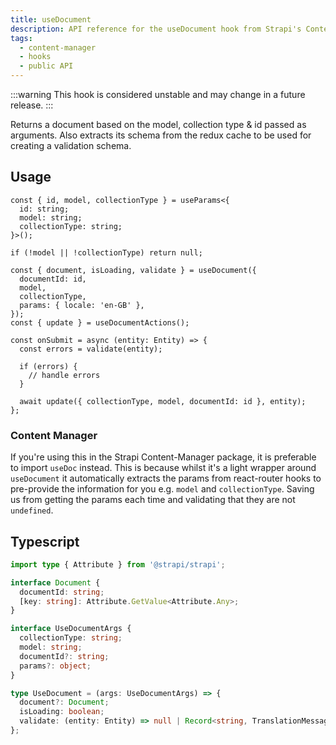 ```yaml
---
title: useDocument
description: API reference for the useDocument hook from Strapi's Content Manager
tags:
  - content-manager
  - hooks
  - public API
---
```


:::warning
This hook is considered unstable and may change in a future release.
:::

Returns a document based on the model, collection type & id passed as arguments. Also extracts its schema from the redux cache to be used for creating a validation schema.

## Usage

```tsx
const { id, model, collectionType } = useParams<{
  id: string;
  model: string;
  collectionType: string;
}>();

if (!model || !collectionType) return null;

const { document, isLoading, validate } = useDocument({
  documentId: id,
  model,
  collectionType,
  params: { locale: 'en-GB' },
});
const { update } = useDocumentActions();

const onSubmit = async (entity: Entity) => {
  const errors = validate(entity);

  if (errors) {
    // handle errors
  }

  await update({ collectionType, model, documentId: id }, entity);
};
```

### Content Manager

If you're using this in the Strapi Content-Manager package, it is preferable to import `useDoc` instead.
This is because whilst it's a light wrapper around `useDocument` it automatically extracts the params from
react-router hooks to pre-provide the information for you e.g. `model` and `collectionType`. Saving us from
getting the params each time and validating that they are not `undefined`.

## Typescript

```ts
import type { Attribute } from '@strapi/strapi';

interface Document {
  documentId: string;
  [key: string]: Attribute.GetValue<Attribute.Any>;
}

interface UseDocumentArgs {
  collectionType: string;
  model: string;
  documentId?: string;
  params?: object;
}

type UseDocument = (args: UseDocumentArgs) => {
  document?: Document;
  isLoading: boolean;
  validate: (entity: Entity) => null | Record<string, TranslationMessage>;
};
```
